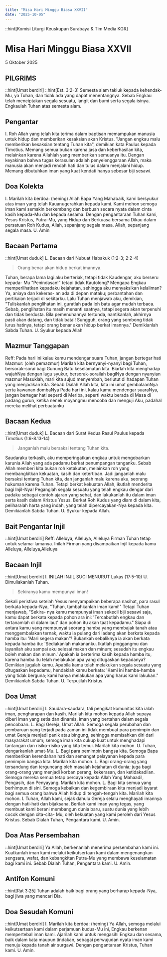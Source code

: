```yaml
---
title: "Misa Hari Minggu Biasa XXVII"
date: "2025-10-05"
---
```

::hint[Komisi Liturgi Keuskupan Surabaya & Tim Media KGR]
# Misa Hari Minggu Biasa XXVII
5 Oktober 2025

## PILGRIMS
::hint[Umat berdiri]
::hint[Est. 3:2-3]
Semesta alam takluk kepada kehendak-Mu, ya Tuhan, dan tidak ada yang dapat menentangnya. Sebab Engkau telah menciptakan segala sesuatu, langit dan bumi serta segala isinya. Engkaulah Tuhan atas semesta alam. 

## Pengantar
I. Roh Allah yang telah kita terima dalam baptisan memampukan manusia untuk hidup dan memberikan kesaksian akan Kristus. "Jangan engkau malu memberikan kesaksian tentang Tuhan kita", demikian kata Paulus kepada Timotius. Memang semua bukan karena jasa dan keberhasilan kita, melainkan karena Allahlah yang memberikan semuanya itu. Dengan keyakinan bahwa tugas kerasulan adalah penyelenggaraan Allah, maka manusia akan menjadi rendah hati dan tulus dalam menjalani hidup. Memang dibutuhkan iman yang kuat kendati hanya sebesar biji sesawi. 

## Doa Kolekta
I. Marilah kita berdoa: (hening)
Allah Bapa Yang Mahabaik, kami bersyukur atas iman yang telah Kauanugerahkan kepada kami. Kami mohon semoga iman kami semakin berkembang dan berbuah secara nyata dalam cinta kasih kepada-Mu dan kepada sesama. Dengan pengantaraan Tuhan kami, Yesus Kristus, Putra-Mu, yang Hidup dan Berkuasa bersama Dikau dalam persatuan Roh Kudus, Allah, sepanjang segala masa. Allah, sepanjang segala masa. 
U. Amin

## Bacaan Pertama
::hint[Umat duduk]
L. Bacaan dari Nubuat Habakuk (1:2-3; 2:2-4)
> Orang benar akan hidup berkat imannya.

Tuhan, berapa lama lagi aku berteriak, tetapi tidak Kaudengar, aku berseru kepada- Mu "Penindasan!" tetapi tidak Kautolong? Mengapa Engkau memperlihatkan kepadaku kejahatan, sehingga aku menyaksikan kelaliman? Ya, aniaya dan kekeras- an ada di depan mataku; perbantahan dan pertikaian terjadi di sekitarku. Lalu Tuhan menjawab aku, demikian, "Tuliskanlah penglihatan ini, guratlah pada loh batu agar mudah terbaca. Sebab, penglihatan itu masih menanti saatnya, tetapi segera akan terpenuhi dan tidak berdusta. Bila pemenuhannya tertunda, nantikanlah, akhirnya pasti akan datang, dan tidak batal! Sungguh, orang yang sombong tidak lurus hatinya, tetapi orang benar akan hidup berkat imannya."  Demikianlah Sabda Tuhan. 
U. Syukur kepada Allah

## Mazmur Tanggapan
Reff: Pada hari ini kalau kamu mendengar suara Tuhan, jangan bertegar hati
Mazmur: (oleh pemazmur)
Marilah kita bernyanyi-nyanyi bagi Tuhan, bersorak-sorai bagi Gunung Batu keselamatan kita. Biarlah kita menghadap wajahNya dengan lagu syukur, bersorak-sorailah bagiNya dengan nyanyian mazmur
Masuklah, mari kita sujud menyembah, berlutut di hadapan Tuhan yang menjadikan kita. Sebab Dialah Allah kita, kita ini umat gembalaanNya serta kawanan dombaNya
Pada hari ini, kalau kamu mendengar suaraNya, jangan bertegar hati seperti di Meriba, seperti waktu berada di Masa di padang gurun, ketika nenek moyangmu mencoba dan menguji Aku, padahal mereka melihat perbuatanku

## Bacaan Kedua
::hint[Umat duduk]
L. Bacaan dari Surat Kedua Rasul Paulus kepada Timotius (1:6-8.13-14)
> Janganlah malu bersaksi tentang Tuhan kita. 

Saudaraku terkasih, aku memperingatkan engkau untuk mengobarkan karunia Allah yang ada padamu berkat penumpangan tanganku. Sebab Allah memberi kita bukan roh ketakutan, melainkan roh yang membangkitkan kekuatan, kasih dan ketertiban. Jadi janganlah malu bersaksi tentang Tuhan kita, dan janganlah malu karena aku, seorang hukuman karena Tuhan. Tetapi berkat kekuatan Allah, ikutlah menderita bagi Injil-Nya! Peganglah segala sesuatu yang telah engkau dengar dari padaku sebagai contoh ajaran yang sehat, dan lakukanlah itu dalam iman serta kasih dalam Kristus Yesus. Berkat Roh Kudus yang diam di dalam kita, peliharalah harta yang indah, yang telah dipercayakan-Nya kepada kita. Demikianlah Sabda Tuhan. 
U. Syukur kepada Allah. 

## Bait Pengantar Injil
::hint[Umat berdiri]
Reff: Alleluya, Alleluya, Alleluya
Firman Tuhan tetap untuk selama-lamanya. Inilah Firman yang disampaikan Injil kepada kamu
Alleluya, Alleluya,Alleluya

## Bacaan Injil
::hint[Umat berdiri]
I. INILAH INJIL SUCI MENURUT Lukas (17:5-10) 
U. Dimuliakanlah Tuhan.
> Sekiranya kamu mempunyai iman! 

Sekali peristiwa setelah Yesus menyampaikan beberapa nasihat, para rasul berkata kepada-Nya, "Tuhan, tambahkanlah iman kami!" Tetapi Tuhan menjawab, "Sekira- nya kamu mempunyai iman sekecil biji sesawi saja, kamu dapat berkata kepada pohon ara ini: 'Tercabutlah engkau dan tertanamlah di dalam laut' dan pohon itu akan taat kepadamu." Siapa di antara kamu yang mempunyai seorang hamba yang membajak tanah atau menggembalakan ternak, waktu ia pulang dari ladang akan berkata kepada hamba itu: 'Mari segera makan'? Bukankah sebaliknya ia akan berkata kepada hamba itu: 'Sediakanlah makananku. Ikatlah pinggangmu dan layanilah aku sampai aku selesai makan dan minum; sesudah itu engkau boleh makan dan minum.' Apakah ia berterima kasih kepada hamba itu, karena hamba itu telah melakukan apa yang ditugaskan kepadanya? Demikian jugalah kamu. Apabila kamu telah melakukan segala sesuatu yang ditugaskan kepadamu, hendaklah kamu berkata: 'Kami ini hamba-hamba yang tidak berguna; kami hanya melakukan apa yang harus kami lakukan." Demikianlah Sabda Tuhan. 
U. Terpujilah Kristus. 

## Doa Umat
::hint[Umat berdiri]
I. Saudara-saudara, tali pengikat komunitas kita ialah iman, pengharapan dan kasih. Marilah kita mohon kepada Allah supaya diberi iman yang setia dan dinamis, iman yang bertahan dalam segala pencobaan.
L. Bagi Gereja, Umat Allah. Semoga segala perubahan dan pembaruan yang terjadi pada zaman ini tidak membuat para pemimpin dan umat Gereja menjadi panik atau bingung, sehingga memisahkan diri dari masyarakat umum; semoga iman kita cukup kuat untuk menghadapi tantangan dan risiko-risiko yang kita temui. Marilah kita mohon. 
U. Tuhan, dengarkanlah umat-Mu. 
L. Bagi para pemimpin bangsa kita. Semoga Bapa memberikan kerendahan hati dan semangat pelayanan kepada para pemimpin bangsa kita. Marilah kita mohon. 
L. Bagi orang-orang yang tersandung dan terguncang oleh masalah kejahatan di dunia; juga bagi orang-orang yang menjadi korban perang, kekerasan, dan ketidakadilan. Semoga mereka semua tetap percaya kepada Allah Yang Mahaadil, Pengasih, dan Penyayang. Marilah kita mohon. 
L. Bagi kita semua yang berhimpun di sini. Semoga kebaikan dan kegembiraan kita menjadi isyarat bagi semua orang bahwa Allah hidup di tengah-tengah kita. Marilah kita mohon. 
I. Tuhan, Allah kami, sejak dahulu Gereja selalu menghayati imannya dengan hati-hati dan bijaksana. Berilah kami iman yang tegas, yang membuat kami berani membangun dunia baru, suatu dunia yang lebih cocok dengan cita-cita- Mu, oleh kekuatan yang kami peroleh dari Yesus Kristus. Sebab Dialah Tuhan, Pengantara kami. 
U. Amin. 

## Doa Atas Persembahan
::hint[Umat berdiri]
Ya Allah, berkenanlah menerima persembahan kami ini. Kuatkanlah iman kami melalui keikutsertaan kami dalam mengenangkan sengsara, wafat, dan kebangkitan Putra-Mu yang membawa keselamatan bagi kami ini. Sebab Dialah Tuhan, Pengantara kami. 
U. Amin. 

## Antifon Komuni
::hint[Rat 3:25]
Tuhan adalah baik bagi orang yang berharap kepada-Nya, bagi jiwa yang mencari Dia. 

## Doa Sesudah Komuni
::hint[Umat berdiri]
I. Marilah kita berdoa: (hening)
Ya Allah, semoga melalui keikutsertaan kami dalam perjamuan kudus-Mu ini, Engkau berkenan mempertebal iman kami. Ajarilah kami untuk mengasihi Engkau dan sesama, baik dalam kata maupun tindakan, sebagai perwujudan nyata iman kami menuju kepada tanah air surgawi. Dengan pengantaraan Kristus, Tuhan kami. U. Amin. 

